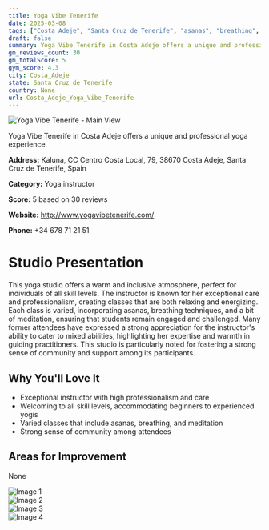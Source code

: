 ```yaml
---
title: Yoga Vibe Tenerife
date: 2025-03-08
tags: ["Costa Adeje", "Santa Cruz de Tenerife", "asanas", "breathing", "meditation", "inclusive atmosphere", "community-oriented", "Costa Adeje"]  
draft: false
summary: Yoga Vibe Tenerife in Costa Adeje offers a unique and professional yoga experience.
gm_reviews_count: 30
gm_totalScore: 5
gym_score: 4.3
city: Costa_Adeje
state: Santa Cruz de Tenerife
country: None
url: Costa_Adeje_Yoga_Vibe_Tenerife
---
```


<div className="aspect-[16/9] relative my-8">
  <img 
    src="https://lh5.googleusercontent.com/p/AF1QipNdWSCpQZYaYuAfEuh_BUdTGyDsE8kPXuvCgvLn=w1920-h1080-k-no"
    alt="Yoga Vibe Tenerife - Main View"
    className="object-cover absolute inset-0 w-full h-full rounded-lg"
  />
</div>

Yoga Vibe Tenerife in Costa Adeje offers a unique and professional yoga experience.

**Address:** Kaluna, CC Centro Costa Local, 79, 38670 Costa Adeje, Santa Cruz de Tenerife, Spain

**Category:** Yoga instructor

**Score:** 5 based on 30 reviews

**Website:** http://www.yogavibetenerife.com/

**Phone:** +34 678 71 21 51

# Studio Presentation

This yoga studio offers a warm and inclusive atmosphere, perfect for individuals of all skill levels. The instructor is known for her exceptional care and professionalism, creating classes that are both relaxing and energizing. Each class is varied, incorporating asanas, breathing techniques, and a bit of meditation, ensuring that students remain engaged and challenged. Many former attendees have expressed a strong appreciation for the instructor's ability to cater to mixed abilities, highlighting her expertise and warmth in guiding practitioners. This studio is particularly noted for fostering a strong sense of community and support among its participants.

## Why You'll Love It

- Exceptional instructor with high professionalism and care
- Welcoming to all skill levels, accommodating beginners to experienced yogis
- Varied classes that include asanas, breathing, and meditation
- Strong sense of community among attendees

## Areas for Improvement

None

<div className="grid grid-cols-1 xl:grid-cols-2 gap-4 my-8">
<div className="aspect-[4/3] relative"><img src="https://lh3.googleusercontent.com/p/AF1QipOP886nu2JtOHitxXqaNdmUaeVAFLF4Yt9KXyQM=w1920-h1080-k-no" alt="Image 1" className="object-cover absolute inset-0 w-full h-full rounded-lg" /></div>
<div className="aspect-[4/3] relative"><img src="https://lh3.googleusercontent.com/gps-cs-s/AB5caB_B7Y2CZyOQQmfyJICRYP05vzQlZolrjBVoUFchIDpCXnipVopmXFOIjFvSosrB4TE_xbflKwGsr2g9RbK8B5SffFwYJZWC1Gn8nUGHuDkBpNT-KJDr_wyOcj8h_2yRmfdw13m97g=w1920-h1080-k-no" alt="Image 2" className="object-cover absolute inset-0 w-full h-full rounded-lg" /></div>
<div className="aspect-[4/3] relative"><img src="https://lh5.googleusercontent.com/p/AF1QipPZDBOP_c0yPP3e5s0Szfqdy6TKuxwOwqqS-Cq6=w1920-h1080-k-no" alt="Image 3" className="object-cover absolute inset-0 w-full h-full rounded-lg" /></div>
<div className="aspect-[4/3] relative"><img src="https://lh5.googleusercontent.com/p/AF1QipN6xzwX8C0he7k34MhoS9qP2B2ETKs8A4cY25_e=w1920-h1080-k-no" alt="Image 4" className="object-cover absolute inset-0 w-full h-full rounded-lg" /></div>
</div>